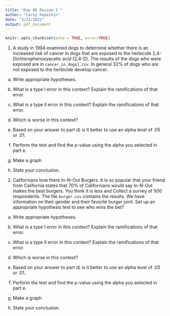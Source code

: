 ```yaml
---
title: "Day 06 Review 2 "
author: "Carey Kopeikin"
date: "3/21/2022"
output: pdf_document
---
```

 
```r
knitr::opts_chunk$set(echo = TRUE, error=TRUE)
```



1. A study in 1994 examined dogs to determine whether there is an increased risk of cancer in dogs that are exposed to the herbicide 2,4-Dichlorophenoxyacetic acid (2,4-D). The results of the dogs who were exposed are in ```cancer_in_dogs1.csv```. In general 32% of dogs who are not exposed to the herbicide develop cancer. 

a) Write appropriate hypotheses.

b) What is a type I error in this context? Explain the ramifications of that error.

c) What is a type II error in this context? Explain the ramifications of that error.

d) Which is worse in this context?

e) Based on your answer to part d) is it better to use an alpha level of .05 or .01.

f) Perform the test and find the p-value using the alpha you selected in part e.

g) Make a graph

h) State your conclusion.




2. Californians love there In-N-Out Burgers. It is so popular that your friend from California states that 70% of Californians would say In-N-Out makes the best burgers. You think it is less and Collect a survey of 500 respondents. The file ```burger.csv``` contains the results. We have information on their gender and their favorite burger joint. Set up an appropriate hypothesis test to see who wins the bet? 

a) Write appropriate hypotheses.

b) What is a type I error in this context? Explain the ramifications of that error.

c) What is a type II error in this context? Explain the ramifications of that error.

d) Which is worse in this context?

e) Based on your answer to part d) is it better to use an alpha level of .05 or .01.

f) Perform the test and find the p-value using the alpha you selected in part e.

g) Make a graph

h) State your conclusion.


